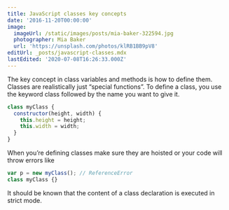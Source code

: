 ```yaml
---
title: JavaScript classes key concepts
date: '2016-11-20T00:00:00'
image:
  imageUrl: /static/images/posts/mia-baker-322594.jpg
  photographer: Mia Baker
  url: 'https://unsplash.com/photos/klRB1BB9pV8'
editUrl: _posts/javascript-classes.mdx
lastEdited: '2020-07-08T16:26:33.000Z'
---
```


The key concept in class variables and methods is how to define them. Classes
are realistically just “special functions”. To define a class, you use the
keyword class followed by the name you want to give it.

```javascript
class myClass {
  constructor(height, width) {
    this.height = height;
    this.width = width;
  }
}
```

When you’re defining classes make sure they are hoisted or your code will throw
errors like

```javascript
var p = new myClass(); // ReferenceError
class myClass {}
```

It should be known that the content of a class declaration is executed in strict
mode.

